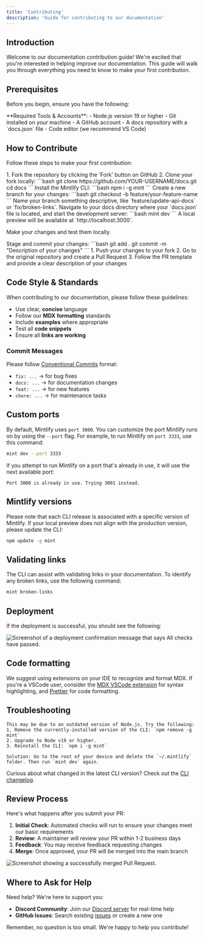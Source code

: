 ```yaml
---
title: 'Contributing'
description: 'Guide for contributing to our documentation'
---
```


## Introduction

Welcome to our documentation contribution guide! We're excited that you're interested in helping improve our documentation. This guide will walk you through everything you need to know to make your first contribution.

## Prerequisites

Before you begin, ensure you have the following:

<Info>
  **Required Tools & Accounts**:
  - Node.js version 19 or higher
  - Git installed on your machine
  - A GitHub account
  - A docs repository with a `docs.json` file
  - Code editor (we recommend VS Code)
</Info>

## How to Contribute

Follow these steps to make your first contribution:

<Steps>
<Step title="Fork and Clone">
1. Fork the repository by clicking the 'Fork' button on GitHub
2. Clone your fork locally:
```bash
git clone https://github.com/YOUR-USERNAME/docs.git
cd docs
```
</Step>

<Step title="Set Up Development Environment">
Install the Mintlify CLI:
```bash
npm i -g mint
```
</Step>

<Step title="Create a Branch">
Create a new branch for your changes:
```bash
git checkout -b feature/your-feature-name
```
Name your branch something descriptive, like `feature/update-api-docs` or `fix/broken-links`.
</Step>

<Step title="Make Changes">
Navigate to your docs directory where your `docs.json` file is located, and start the development server:
```bash
mint dev
```
A local preview will be available at `http://localhost:3000`.

Make your changes and test them locally.
</Step>

<Step title="Commit Changes">
Stage and commit your changes:
```bash
git add .
git commit -m "Description of your changes"
```
</Step>

<Step title="Submit Pull Request">
1. Push your changes to your fork
2. Go to the original repository and create a Pull Request
3. Follow the PR template and provide a clear description of your changes
</Step>
</Steps>

## Code Style & Standards

When contributing to our documentation, please follow these guidelines:

- Use clear, **concise** language
- Follow our **MDX formatting** standards
- Include **examples** where appropriate
- Test all **code snippets**
- Ensure all **links are working**

### Commit Messages
Please follow [Conventional Commits](https://www.conventionalcommits.org/) format:
- `fix: ...` → for bug fixes  
- `docs: ...` → for documentation changes  
- `feat: ...` → for new features  
- `chore: ...` → for maintenance tasks  


## Custom ports

By default, Mintlify uses `port 3000`. You can customize the port Mintlify runs on by using the `--port` flag. For example, to run Mintlify on `port 3333`, use this command:

```bash
mint dev --port 3333
```

If you attempt to run Mintlify on a port that's already in use, it will use the next available port:

```
Port 3000 is already in use. Trying 3001 instead.
```

## Mintlify versions

Please note that each CLI release is associated with a specific version of Mintlify. If your local preview does not align with the production version, please update the CLI:

```bash
npm update -g mint

```

## Validating links

The CLI can assist with validating links in your documentation. To identify any broken links, use the following command:

```bash
mint broken-links
```

## Deployment

If the deployment is successful, you should see the following:

<Frame>
  <img src="/images/checks-passed.png" alt="Screenshot of a deployment confirmation message that says All checks have passed." style={{ borderRadius: '0.5rem' }} />
</Frame>

## Code formatting

We suggest using extensions on your IDE to recognize and format MDX. If you're a VSCode user, consider the [MDX VSCode extension](https://marketplace.visualstudio.com/items?itemName=unifiedjs.vscode-mdx) for syntax highlighting, and [Prettier](https://marketplace.visualstudio.com/items?itemName=esbenp.prettier-vscode) for code formatting.

## Troubleshooting

<AccordionGroup>
  <Accordion title='Error: Could not load the "sharp" module using the darwin-arm64 runtime'>

    This may be due to an outdated version of Node.js. Try the following:
    1. Remove the currently-installed version of the CLI: `npm remove -g mint`
    2. Upgrade to Node v19 or higher.
    3. Reinstall the CLI: `npm i -g mint`
  </Accordion>

  <Accordion title="Issue: Encountering an unknown error">

    Solution: Go to the root of your device and delete the `~/.mintlify` folder. Then run `mint dev` again.
  </Accordion>
</AccordionGroup>

Curious about what changed in the latest CLI version? Check out the [CLI changelog](https://www.npmjs.com/package/mintlify?activeTab=versions).

## Review Process

Here's what happens after you submit your PR:

1. **Initial Check**: Automated checks will run to ensure your changes meet our basic requirements
2. **Review**: A maintainer will review your PR within 1-2 business days
3. **Feedback**: You may receive feedback requesting changes
4. **Merge**: Once approved, your PR will be merged into the main branch

<Frame>
  <img src="/images/pr-merged.png" alt="Screenshot showing a successfully merged Pull Request." style={{ borderRadius: '0.5rem' }} />
</Frame>

## Where to Ask for Help

Need help? We're here to support you:

- **Discord Community**: Join our [Discord server](https://discord.gg/GATkRyzt) for real-time help
- **GitHub Issues**: Search existing [issues](https://github.com/Alchemyst-ai/docs/issues) or create a new one

Remember, no question is too small. We're happy to help you contribute!
